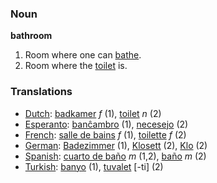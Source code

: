 === Noun ===

'''bathroom'''

# Room where one can [[bathe]].
# Room where the [[toilet]] is.

=== Translations ===

*[[Dutch]]: [[badkamer]] ''f'' (1), [[toilet]] ''n'' (2)
*[[Esperanto]]: [[banĉambro]] (1), [[necesejo]] (2)
*[[French]]: [[salle de bains]] ''f'' (1), [[toilette]] ''f'' (2)
*[[German]]: [[Badezimmer]] (1), [[Klosett]] (2), [[Klo]] (2)
*[[Spanish]]: [[cuarto de baño]] ''m'' (1,2), [[baño]] ''m'' (2)
*[[Turkish]]: [[banyo]] (1), [[tuvalet]] [-ti] (2)